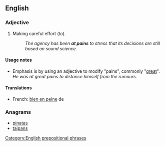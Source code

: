 ==English==

===Adjective===
{{en-adj|pos=[[at]] [[pains]]}}

# {{idiomatic|with infinitive}} Making careful effort (to).
#: ''The agency has been '''at pains''' to stress that its decisions are still based on sound science.''

====Usage notes====
* Emphasis is by using an adjective to modify "pains", commonly "[[great]]". ''He was at great pains to distance himself from the rumours.''

====Translations====
* French: [[bien en peine]] de

===Anagrams===
* [[pinatas#English|pinatas]]
* [[taipans#English|taipans]]

[[Category:English prepositional phrases]]